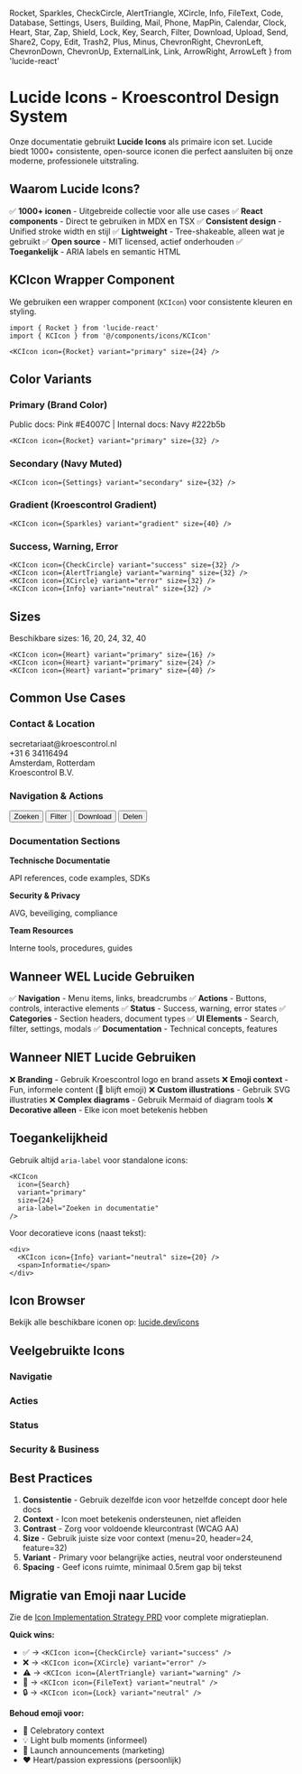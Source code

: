  Rocket,
  Sparkles,
  CheckCircle,
  AlertTriangle,
  XCircle,
  Info,
  FileText,
  Code,
  Database,
  Settings,
  Users,
  Building,
  Mail,
  Phone,
  MapPin,
  Calendar,
  Clock,
  Heart,
  Star,
  Zap,
  Shield,
  Lock,
  Key,
  Search,
  Filter,
  Download,
  Upload,
  Send,
  Share2,
  Copy,
  Edit,
  Trash2,
  Plus,
  Minus,
  ChevronRight,
  ChevronLeft,
  ChevronDown,
  ChevronUp,
  ExternalLink,
  Link,
  ArrowRight,
  ArrowLeft
} from 'lucide-react'

# Lucide Icons - Kroescontrol Design System

Onze documentatie gebruikt **Lucide Icons** als primaire icon set. Lucide biedt 1000+ consistente, open-source iconen die perfect aansluiten bij onze moderne, professionele uitstraling.

## Waarom Lucide Icons?

✅ **1000+ iconen** - Uitgebreide collectie voor alle use cases
✅ **React components** - Direct te gebruiken in MDX en TSX
✅ **Consistent design** - Unified stroke width en stijl
✅ **Lightweight** - Tree-shakeable, alleen wat je gebruikt
✅ **Open source** - MIT licensed, actief onderhouden
✅ **Toegankelijk** - ARIA labels en semantic HTML

## KCIcon Wrapper Component

We gebruiken een wrapper component (`KCIcon`) voor consistente kleuren en styling.

```tsx
import { Rocket } from 'lucide-react'
import { KCIcon } from '@/components/icons/KCIcon'

<KCIcon icon={Rocket} variant="primary" size={24} />
```

## Color Variants

### Primary (Brand Color)
Public docs: Pink #E4007C | Internal docs: Navy #222b5b

<div style={{ display: 'flex', gap: '1rem', alignItems: 'center', marginTop: '1rem' }}>
  <KCIcon icon={Rocket} variant="primary" size={32} />
  <KCIcon icon={Sparkles} variant="primary" size={32} />
  <KCIcon icon={Heart} variant="primary" size={32} />
  <KCIcon icon={Star} variant="primary" size={32} />
  <KCIcon icon={Zap} variant="primary" size={32} />
</div>

```tsx
<KCIcon icon={Rocket} variant="primary" size={32} />
```

### Secondary (Navy Muted)

<div style={{ display: 'flex', gap: '1rem', alignItems: 'center', marginTop: '1rem' }}>
  <KCIcon icon={FileText} variant="secondary" size={32} />
  <KCIcon icon={Code} variant="secondary" size={32} />
  <KCIcon icon={Database} variant="secondary" size={32} />
  <KCIcon icon={Settings} variant="secondary" size={32} />
  <KCIcon icon={Users} variant="secondary" size={32} />
</div>

```tsx
<KCIcon icon={Settings} variant="secondary" size={32} />
```

### Gradient (Kroescontrol Gradient)

<div style={{ display: 'flex', gap: '1rem', alignItems: 'center', marginTop: '1rem' }}>
  <KCIcon icon={Sparkles} variant="gradient" size={40} />
  <KCIcon icon={Rocket} variant="gradient" size={40} />
  <KCIcon icon={Star} variant="gradient" size={40} />
  <KCIcon icon={Zap} variant="gradient" size={40} />
</div>

```tsx
<KCIcon icon={Sparkles} variant="gradient" size={40} />
```

### Success, Warning, Error

<div style={{ display: 'flex', gap: '1rem', alignItems: 'center', marginTop: '1rem' }}>
  <KCIcon icon={CheckCircle} variant="success" size={32} />
  <KCIcon icon={AlertTriangle} variant="warning" size={32} />
  <KCIcon icon={XCircle} variant="error" size={32} />
  <KCIcon icon={Info} variant="neutral" size={32} />
</div>

```tsx
<KCIcon icon={CheckCircle} variant="success" size={32} />
<KCIcon icon={AlertTriangle} variant="warning" size={32} />
<KCIcon icon={XCircle} variant="error" size={32} />
<KCIcon icon={Info} variant="neutral" size={32} />
```

## Sizes

Beschikbare sizes: 16, 20, 24, 32, 40

<div style={{ display: 'flex', gap: '1rem', alignItems: 'center', marginTop: '1rem' }}>
  <KCIcon icon={Heart} variant="primary" size={16} />
  <KCIcon icon={Heart} variant="primary" size={20} />
  <KCIcon icon={Heart} variant="primary" size={24} />
  <KCIcon icon={Heart} variant="primary" size={32} />
  <KCIcon icon={Heart} variant="primary" size={40} />
</div>

```tsx
<KCIcon icon={Heart} variant="primary" size={16} />
<KCIcon icon={Heart} variant="primary" size={24} />
<KCIcon icon={Heart} variant="primary" size={40} />
```

## Common Use Cases

### Contact & Location

<div style={{ display: 'grid', gridTemplateColumns: 'repeat(auto-fit, minmax(200px, 1fr))', gap: '1rem', marginTop: '1rem' }}>
  <div style={{ display: 'flex', alignItems: 'center', gap: '0.5rem' }}>
    <KCIcon icon={Mail} variant="primary" size={20} />
    <span>secretariaat@kroescontrol.nl</span>
  </div>
  <div style={{ display: 'flex', alignItems: 'center', gap: '0.5rem' }}>
    <KCIcon icon={Phone} variant="primary" size={20} />
    <span>+31 6 34116494</span>
  </div>
  <div style={{ display: 'flex', alignItems: 'center', gap: '0.5rem' }}>
    <KCIcon icon={MapPin} variant="primary" size={20} />
    <span>Amsterdam, Rotterdam</span>
  </div>
  <div style={{ display: 'flex', alignItems: 'center', gap: '0.5rem' }}>
    <KCIcon icon={Building} variant="primary" size={20} />
    <span>Kroescontrol B.V.</span>
  </div>
</div>

### Navigation & Actions

<div style={{ display: 'flex', gap: '1rem', alignItems: 'center', marginTop: '1rem', flexWrap: 'wrap' }}>
  <button style={{ display: 'flex', alignItems: 'center', gap: '0.5rem', padding: '0.5rem 1rem', border: '1px solid #e2e8f0', borderRadius: '0.375rem', background: 'white', cursor: 'pointer' }}>
    <KCIcon icon={Search} variant="neutral" size={20} />
    <span>Zoeken</span>
  </button>
  <button style={{ display: 'flex', alignItems: 'center', gap: '0.5rem', padding: '0.5rem 1rem', border: '1px solid #e2e8f0', borderRadius: '0.375rem', background: 'white', cursor: 'pointer' }}>
    <KCIcon icon={Filter} variant="neutral" size={20} />
    <span>Filter</span>
  </button>
  <button style={{ display: 'flex', alignItems: 'center', gap: '0.5rem', padding: '0.5rem 1rem', border: '1px solid #e2e8f0', borderRadius: '0.375rem', background: 'white', cursor: 'pointer' }}>
    <KCIcon icon={Download} variant="neutral" size={20} />
    <span>Download</span>
  </button>
  <button style={{ display: 'flex', alignItems: 'center', gap: '0.5rem', padding: '0.5rem 1rem', border: '1px solid #e2e8f0', borderRadius: '0.375rem', background: 'white', cursor: 'pointer' }}>
    <KCIcon icon={Share2} variant="neutral" size={20} />
    <span>Delen</span>
  </button>
</div>

### Documentation Sections

<div style={{ display: 'grid', gridTemplateColumns: 'repeat(auto-fit, minmax(250px, 1fr))', gap: '1rem', marginTop: '1rem' }}>
  <div style={{ padding: '1rem', border: '1px solid #e2e8f0', borderRadius: '0.5rem' }}>
    <div style={{ display: 'flex', alignItems: 'center', gap: '0.5rem', marginBottom: '0.5rem' }}>
      <KCIcon icon={Code} variant="primary" size={24} />
      <strong>Technische Documentatie</strong>
    </div>
    <p style={{ margin: 0, fontSize: '0.875rem', color: '#64748b' }}>API references, code examples, SDKs</p>
  </div>
  <div style={{ padding: '1rem', border: '1px solid #e2e8f0', borderRadius: '0.5rem' }}>
    <div style={{ display: 'flex', alignItems: 'center', gap: '0.5rem', marginBottom: '0.5rem' }}>
      <KCIcon icon={Shield} variant="primary" size={24} />
      <strong>Security & Privacy</strong>
    </div>
    <p style={{ margin: 0, fontSize: '0.875rem', color: '#64748b' }}>AVG, beveiliging, compliance</p>
  </div>
  <div style={{ padding: '1rem', border: '1px solid #e2e8f0', borderRadius: '0.5rem' }}>
    <div style={{ display: 'flex', alignItems: 'center', gap: '0.5rem', marginBottom: '0.5rem' }}>
      <KCIcon icon={Users} variant="primary" size={24} />
      <strong>Team Resources</strong>
    </div>
    <p style={{ margin: 0, fontSize: '0.875rem', color: '#64748b' }}>Interne tools, procedures, guides</p>
  </div>
</div>

## Wanneer WEL Lucide Gebruiken

✅ **Navigation** - Menu items, links, breadcrumbs
✅ **Actions** - Buttons, controls, interactive elements
✅ **Status** - Success, warning, error states
✅ **Categories** - Section headers, document types
✅ **UI Elements** - Search, filter, settings, modals
✅ **Documentation** - Technical concepts, features

## Wanneer NIET Lucide Gebruiken

❌ **Branding** - Gebruik Kroescontrol logo en brand assets
❌ **Emoji context** - Fun, informele content (🎉 blijft emoji)
❌ **Custom illustrations** - Gebruik SVG illustraties
❌ **Complex diagrams** - Gebruik Mermaid of diagram tools
❌ **Decorative alleen** - Elke icon moet betekenis hebben

## Toegankelijkheid

Gebruik altijd `aria-label` voor standalone icons:

```tsx
<KCIcon
  icon={Search}
  variant="primary"
  size={24}
  aria-label="Zoeken in documentatie"
/>
```

Voor decoratieve icons (naast tekst):

```tsx
<div>
  <KCIcon icon={Info} variant="neutral" size={20} />
  <span>Informatie</span>
</div>
```

## Icon Browser

Bekijk alle beschikbare iconen op:
[lucide.dev/icons](https://lucide.dev/icons)

## Veelgebruikte Icons

### Navigatie
<div style={{ display: 'flex', gap: '0.5rem', marginTop: '1rem', flexWrap: 'wrap' }}>
  <KCIcon icon={ChevronRight} variant="neutral" size={20} />
  <KCIcon icon={ChevronLeft} variant="neutral" size={20} />
  <KCIcon icon={ChevronDown} variant="neutral" size={20} />
  <KCIcon icon={ChevronUp} variant="neutral" size={20} />
  <KCIcon icon={ArrowRight} variant="neutral" size={20} />
  <KCIcon icon={ArrowLeft} variant="neutral" size={20} />
  <KCIcon icon={ExternalLink} variant="neutral" size={20} />
  <KCIcon icon={Link} variant="neutral" size={20} />
</div>

### Acties
<div style={{ display: 'flex', gap: '0.5rem', marginTop: '1rem', flexWrap: 'wrap' }}>
  <KCIcon icon={Plus} variant="neutral" size={20} />
  <KCIcon icon={Minus} variant="neutral" size={20} />
  <KCIcon icon={Edit} variant="neutral" size={20} />
  <KCIcon icon={Trash2} variant="error" size={20} />
  <KCIcon icon={Copy} variant="neutral" size={20} />
  <KCIcon icon={Send} variant="primary" size={20} />
  <KCIcon icon={Upload} variant="neutral" size={20} />
  <KCIcon icon={Download} variant="neutral" size={20} />
</div>

### Status
<div style={{ display: 'flex', gap: '0.5rem', marginTop: '1rem', flexWrap: 'wrap' }}>
  <KCIcon icon={CheckCircle} variant="success" size={20} />
  <KCIcon icon={XCircle} variant="error" size={20} />
  <KCIcon icon={AlertTriangle} variant="warning" size={20} />
  <KCIcon icon={Info} variant="neutral" size={20} />
</div>

### Security & Business
<div style={{ display: 'flex', gap: '0.5rem', marginTop: '1rem', flexWrap: 'wrap' }}>
  <KCIcon icon={Shield} variant="primary" size={20} />
  <KCIcon icon={Lock} variant="neutral" size={20} />
  <KCIcon icon={Key} variant="neutral" size={20} />
  <KCIcon icon={Calendar} variant="neutral" size={20} />
  <KCIcon icon={Clock} variant="neutral" size={20} />
</div>

## Best Practices

1. **Consistentie** - Gebruik dezelfde icon voor hetzelfde concept door hele docs
2. **Context** - Icon moet betekenis ondersteunen, niet afleiden
3. **Contrast** - Zorg voor voldoende kleurcontrast (WCAG AA)
4. **Size** - Gebruik juiste size voor context (menu=20, header=24, feature=32)
5. **Variant** - Primary voor belangrijke acties, neutral voor ondersteunend
6. **Spacing** - Geef icons ruimte, minimaal 0.5rem gap bij tekst

## Migratie van Emoji naar Lucide

Zie de [Icon Implementation Strategy PRD](/branding/icon-implementation-prd) voor complete migratieplan.

**Quick wins:**
- ✅ → `<KCIcon icon={CheckCircle} variant="success" />`
- ❌ → `<KCIcon icon={XCircle} variant="error" />`
- ⚠️ → `<KCIcon icon={AlertTriangle} variant="warning" />`
- 📁 → `<KCIcon icon={FileText} variant="neutral" />`
- 🔒 → `<KCIcon icon={Lock} variant="neutral" />`

**Behoud emoji voor:**
- 🎉 Celebratory context
- 💡 Light bulb moments (informeel)
- 🚀 Launch announcements (marketing)
- ❤️ Heart/passion expressions (persoonlijk)
